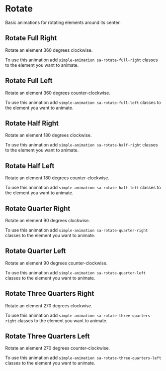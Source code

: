 
# Rotate

Basic animations for rotating elements around its center.

## Rotate Full Right

Rotate an element 360 degrees clockwise.

To use this animation add `simple-animation sa-rotate-full-right` classes to the element you want to animate.

<AnimationExample animation="sa-rotate-full-right" text="Rotate 360 degrees clockwise." />

## Rotate Full Left

Rotate an element 360 degrees counter-clockwise.

To use this animation add `simple-animation sa-rotate-full-left` classes to the element you want to animate.

<AnimationExample animation="sa-rotate-full-left" text="Rotate 360 degrees counter-clockwise." />

## Rotate Half Right

Rotate an element 180 degrees clockwise.

To use this animation add `simple-animation sa-rotate-half-right` classes to the element you want to animate.

<AnimationExample animation="sa-rotate-half-right" text="Rotate 180 degrees clockwise." />

## Rotate Half Left

Rotate an element 180 degrees counter-clockwise.

To use this animation add `simple-animation sa-rotate-half-left` classes to the element you want to animate.

<AnimationExample animation="sa-rotate-half-left" text="Rotate 180 degrees counter-clockwise." />

## Rotate Quarter Right

Rotate an element 90 degrees clockwise.

To use this animation add `simple-animation sa-rotate-quarter-right` classes to the element you want to animate.

<AnimationExample animation="sa-rotate-quarter-right" text="Rotate 90 degrees clockwise." />

## Rotate Quarter Left

Rotate an element 90 degrees counter-clockwise.

To use this animation add `simple-animation sa-rotate-quarter-left` classes to the element you want to animate.

<AnimationExample animation="sa-rotate-quarter-left" text="Rotate 90 degrees counter-clockwise." />

## Rotate Three Quarters Right

Rotate an element 270 degrees clockwise.

To use this animation add `simple-animation sa-rotate-three-quarters-right` classes to the element you want to animate.

<AnimationExample animation="sa-rotate-three-quarters-right" text="Rotate 270 degrees clockwise." />

## Rotate Three Quarters Left

Rotate an element 270 degrees counter-clockwise.

To use this animation add `simple-animation sa-rotate-three-quarters-left` classes to the element you want to animate.

<AnimationExample animation="sa-rotate-three-quarters-left" text="Rotate 270 degrees counter-clockwise." />

